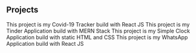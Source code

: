 ## Projects

<ProjectCard title="Covid-19 Tracker" link="https://covid19-tracker-hcxdu29mp.vercel.app/" bg="linear-gradient(to right, #D4145A 0%, #FBB03B 100%)">
This project is my Covid-19 Tracker build with React JS
</ProjectCard>

<ProjectCard title="Tinder" link="https://tinder-clone-nr8b3mxsv.vercel.app/" bg="linear-gradient(to right, #682c8b 0%, #eb1e79 100%)">
This project is my Tinder Application build with MERN Stack
</ProjectCard>

<ProjectCard title="Clock" link="https://clock-p95ijrave-bishal-9.vercel.app/" bg="linear-gradient(to right, #039344 0%, #f9ed21 100%)">
This project is my Simple Clock Application build with static HTML and CSS
</ProjectCard>

<ProjectCard title="WhatsApp" link="https://whatsapp-clone-pdct30sm9-bishal-9.vercel.app/" bg="linear-gradient(to right, #d486ff 0%, #00fdee 100%)">
This project is my WhatsApp Application build with React JS
</ProjectCard>